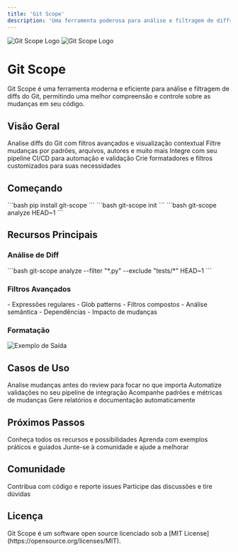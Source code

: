 ```yaml
---
title: 'Git Scope'
description: 'Uma ferramenta poderosa para análise e filtragem de diffs do Git'
---
```


<img
  className="block dark:hidden"
  src="/logo/light.svg"
  alt="Git Scope Logo"
/>
<img
  className="hidden dark:block"
  src="/logo/dark.svg"
  alt="Git Scope Logo"
/>

# Git Scope

<Note>
  Git Scope é uma ferramenta moderna e eficiente para análise e filtragem de diffs do Git,
  permitindo uma melhor compreensão e controle sobre as mudanças em seu código.
</Note>

## Visão Geral

<CardGroup cols={2}>
  <Card title="Análise Inteligente" icon="magnifying-glass">
    Analise diffs do Git com filtros avançados e visualização contextual
  </Card>
  <Card title="Filtragem Poderosa" icon="filter">
    Filtre mudanças por padrões, arquivos, autores e muito mais
  </Card>
  <Card title="Integração Contínua" icon="gears">
    Integre com seu pipeline CI/CD para automação e validação
  </Card>
  <Card title="Extensível" icon="puzzle-piece">
    Crie formatadores e filtros customizados para suas necessidades
  </Card>
</CardGroup>

## Começando

<Steps>
  <Step title="Instalação">
    ```bash
    pip install git-scope
    ```
  </Step>
  <Step title="Configuração">
    ```bash
    git-scope init
    ```
  </Step>
  <Step title="Uso Básico">
    ```bash
    git-scope analyze HEAD~1
    ```
  </Step>
</Steps>

## Recursos Principais

### Análise de Diff

<CodeGroup>
  <CodeBlock title="Comando">
    ```bash
    git-scope analyze --filter "*.py" --exclude "tests/*" HEAD~1
    ```
  </CodeBlock>
</CodeGroup>

### Filtros Avançados

<AccordionGroup>
  <Accordion title="Padrões">
    - Expressões regulares
    - Glob patterns
    - Filtros compostos
  </Accordion>
  <Accordion title="Contexto">
    - Análise semântica
    - Dependências
    - Impacto de mudanças
  </Accordion>
</AccordionGroup>

### Formatação

<Frame>
  <img src="/images/output-example.png" alt="Exemplo de Saída" />
</Frame>

## Casos de Uso

<CardGroup cols={2}>
  <Card title="Code Review" icon="code">
    Analise mudanças antes do review para focar no que importa
  </Card>
  <Card title="CI/CD" icon="rocket">
    Automatize validações no seu pipeline de integração
  </Card>
  <Card title="Monitoramento" icon="chart-line">
    Acompanhe padrões e métricas de mudanças
  </Card>
  <Card title="Documentação" icon="book">
    Gere relatórios e documentação automaticamente
  </Card>
</CardGroup>

## Próximos Passos

<Steps>
  <Step title="Explore a Documentação">
    Conheça todos os recursos e possibilidades
  </Step>
  <Step title="Siga o Tutorial">
    Aprenda com exemplos práticos e guiados
  </Step>
  <Step title="Contribua">
    Junte-se à comunidade e ajude a melhorar
  </Step>
</Steps>

## Comunidade

<CardGroup cols={2}>
  <Card title="GitHub" icon="github">
    Contribua com código e reporte issues
  </Card>
  <Card title="Discord" icon="discord">
    Participe das discussões e tire dúvidas
  </Card>
</CardGroup>

## Licença

<Note>
  Git Scope é um software open source licenciado sob a [MIT License](https://opensource.org/licenses/MIT).
</Note> 